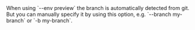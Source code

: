 <ParamField body="Preview branch" type="--branch | -b">
  When using `--env preview` the branch is automatically detected from git. But you can manually
  specify it by using this option, e.g. `--branch my-branch` or `-b my-branch`.
</ParamField>
